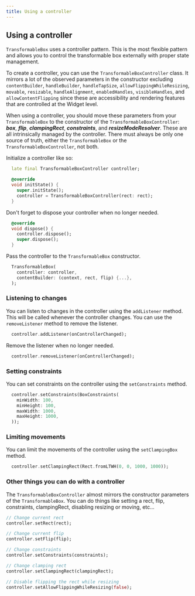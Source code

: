 ```yaml
---
title: Using a controller
---
```


## Using a controller

`TransformableBox` uses a controller pattern. This is the most flexible pattern and allows you to control the
transformable box externally with proper state management.

To create a controller, you can use the `TransformableBoxController` class. It mirrors a lot of the observed parameters
in the constructor excluding `contentBuilder`, `handleBuilder`, `handleTapSize`, `allowFlippingWhileResizing`,
`movable`, `resizable`, `handleAlignment`, `enabledHandles`, `visibleHandles`, and `allowContentFlipping` since these
are accessibility and rendering features that are controlled at the Widget level.

<Warning>When using a controller, you should move these parameters from your `TransformableBox` to the constructor of
the `TransformableBoxController`: **_box_**, **_flip_**, **_clampingRect_**, **_constraints_**, and
**_resizeModeResolver_**. These are all intrinsically managed by the controller. There must always be only one source
of truth, either the `TransformableBox` or the `TransformableBoxController`, not both.</Warning>

Initialize a controller like so:

```dart title="Initializing a controller"
  late final TransformableBoxController controller;

  @override
  void initState() {
    super.initState();
    controller = TransformableBoxController(rect: rect);
  }
```

Don't forget to dispose your controller when no longer needed.

```dart title="Disposing a controller"
  @override
  void dispose() {
    controller.dispose();
    super.dispose();
  }
```

Pass the controller to the `TransformableBox` constructor.

```dart title="Passing a controller"
  TransformableBox(
    controller: controller,
    contentBuilder: (context, rect, flip) {...},
  );
```

### Listening to changes

You can listen to changes in the controller using the `addListener` method. This will be called whenever the controller
changes. You can use the `removeListener` method to remove the listener.

```dart title="Listening to changes"
  controller.addListener(onControllerChanged);
```
Remove the listener when no longer needed.

```dart title="Removing a listener"
  controller.removeListener(onControllerChanged);
```
### Setting constraints

You can set constraints on the controller using the `setConstraints` method.

```dart title="Setting constraints"
  controller.setConstraints(BoxConstraints(
    minWidth: 100,
    minHeight: 100,
    maxWidth: 1000,
    maxHeight: 1000,
  ));
```

### Limiting movements

You can limit the movements of the controller using the `setClampingBox` method.

```dart title="Limiting movements"
  controller.setClampingRect(Rect.fromLTWH(0, 0, 1000, 1000));
```

### Other things you can do with a controller

The `TransformableBoxController` almost mirrors the constructor parameters of the `TransformableBox`. You can do things
like setting a rect, flip, constraints, clampingRect, disabling resizing or moving, etc...

```dart title="Things controller can do"
// Change current rect
controller.setRect(rect);

// Change current flip
controller.setFlip(flip);

// Change constraints
controller.setConstraints(constraints);

// Change clamping rect
controller.setClampingRect(clampingRect);

// Disable flipping the rect while resizing
controller.setAllowFlippingWhileResizing(false);
```
